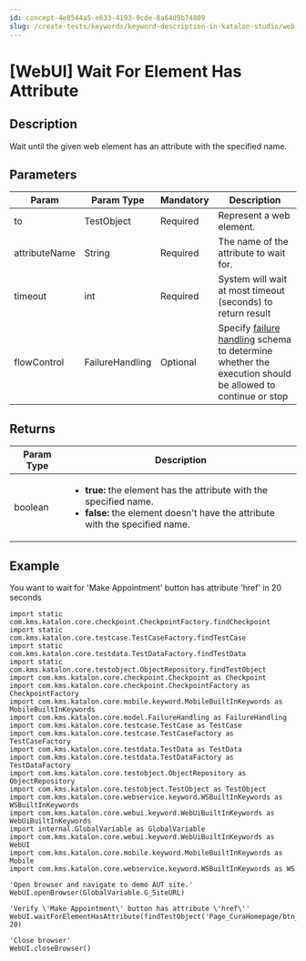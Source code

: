 ```yaml
---
id: concept-4e8544a5-e633-4193-9cde-8a64d9b74809
slug: /create-tests/keywords/keyword-description-in-katalon-studio/web-ui-keywords/webui-wait-for-element-has-attribute
---
```


# \[WebUI\] Wait For Element Has Attribute

## Description

Wait until the given web element has an attribute with the specified name.

## Parameters

<table><tr><th>Param</th><th>Param Type</th><th>Mandatory</th><th>Description</th></tr><tbody><tr><td>to</td><td>TestObject</td><td>Required</td><td>Represent a web element.</td></tr><tr><td>attributeName</td><td>String</td><td>Required</td><td>The name of the attribute to wait for.</td></tr><tr><td>timeout</td><td>int</td><td>Required</td><td>System will wait at most timeout (seconds) to return result</td></tr><tr><td>flowControl</td><td>FailureHandling</td><td>Optional</td><td>Specify <a href="/maintain/configure-failure-handling-settings-in-katalon-studio" >failure handling</a> schema to determine whether the execution should be allowed to continue or stop</td></tr></tbody></table>

## Returns

<table><tr><th>Param Type</th><th>Description</th></tr><tbody><tr><td>boolean</td><td><ul><li><strong>true:</strong> the element has the attribute with the specified name.</li><li><strong>false:</strong> the element doesn't have the attribute with the specified name.</li></ul></td></tr></tbody></table>

## Example

You want to wait for 'Make Appointment' button has attribute 'href' in 20 seconds

```
import static com.kms.katalon.core.checkpoint.CheckpointFactory.findCheckpoint
import static com.kms.katalon.core.testcase.TestCaseFactory.findTestCase
import static com.kms.katalon.core.testdata.TestDataFactory.findTestData
import static com.kms.katalon.core.testobject.ObjectRepository.findTestObject
import com.kms.katalon.core.checkpoint.Checkpoint as Checkpoint
import com.kms.katalon.core.checkpoint.CheckpointFactory as CheckpointFactory
import com.kms.katalon.core.mobile.keyword.MobileBuiltInKeywords as MobileBuiltInKeywords
import com.kms.katalon.core.model.FailureHandling as FailureHandling
import com.kms.katalon.core.testcase.TestCase as TestCase
import com.kms.katalon.core.testcase.TestCaseFactory as TestCaseFactory
import com.kms.katalon.core.testdata.TestData as TestData
import com.kms.katalon.core.testdata.TestDataFactory as TestDataFactory
import com.kms.katalon.core.testobject.ObjectRepository as ObjectRepository
import com.kms.katalon.core.testobject.TestObject as TestObject
import com.kms.katalon.core.webservice.keyword.WSBuiltInKeywords as WSBuiltInKeywords
import com.kms.katalon.core.webui.keyword.WebUiBuiltInKeywords as WebUiBuiltInKeywords
import internal.GlobalVariable as GlobalVariable
import com.kms.katalon.core.webui.keyword.WebUiBuiltInKeywords as WebUI
import com.kms.katalon.core.mobile.keyword.MobileBuiltInKeywords as Mobile
import com.kms.katalon.core.webservice.keyword.WSBuiltInKeywords as WS

'Open browser and navigate to demo AUT site.'
WebUI.openBrowser(GlobalVariable.G_SiteURL)

'Verify \'Make Appointment\' button has attribute \'href\''
WebUI.waitForElementHasAttribute(findTestObject('Page_CuraHomepage/btn_MakeAppointment'),'href', 20)

'Close browser'
WebUI.closeBrowser()

```